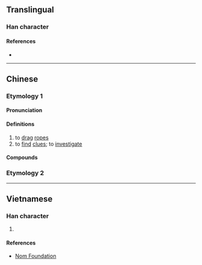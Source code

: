 {{character info}}
==Translingual==

===Han character===
{{Han char|rn=64|rad=手|as=08|sn=11|four=52020|canj=QMGN|ids=⿰扌到}}

====References====
* {{Han ref|kx=0435.130|dkj=12205|dj=0784.300|hdz=31895.010|uh=636F|ud=25455|bh=D572|bd=54642}}

----

==Chinese==
{{zh-forms}}

===Etymology 1===

====Pronunciation====
{{zh-pron
|m=dáo
|m-s=
|dg=
|c=dou2
|c-t=
|g=
|h=pfs=
|j=
|mb=
|md=
|mn=
|mn-t=
|w=
|x=
|mc=y
|oc=y
|cat=v
}}

====Definitions====
{{zh-hanzi}}

# to [[drag]] [[rope]]s
# to [[find]] [[clue]]s; to [[investigate]]

====Compounds====
{{zh-der|捯飭|捯線|捯氣}}

===Etymology 2===
{{zh-see|搗|v}}
----

==Vietnamese==

===Han character===
{{vi-hantu|đảo|rs=手08}}

# {{rfdef|vi|sort=手08}}

====References====
* [http://nomfoundation.org/common/nom_details.php?codepoint=636f Nom Foundation]
